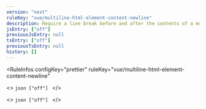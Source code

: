 ```yaml
---
version: "next"
ruleKey: "vue/multiline-html-element-content-newline"
description: Require a line break before and after the contents of a multiline element
jsEntry: ["off"]
previousJsEntry: null
tsEntry: ["off"]
previousTsEntry: null
history: []
---
```


<RuleInfos 
  configKey="prettier" 
  ruleKey="vue/multiline-html-element-content-newline" 
>
  <>
    ```json
    ["off"]
    ```
  </>

  <>
    ```json
    ["off"]
    ```
  </>
</RuleInfos>
